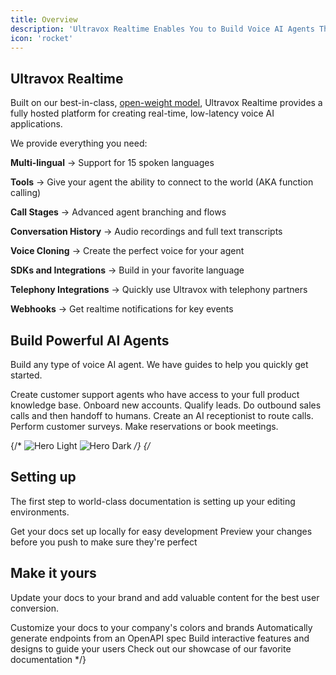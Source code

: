 ```yaml
---
title: Overview
description: 'Ultravox Realtime Enables You to Build Voice AI Agents That Work Anywhere'
icon: 'rocket'
---
```


## Ultravox Realtime
Built on our best-in-class, [open-weight model](https://github.com/fixie-ai/ultravox), Ultravox Realtime provides a fully hosted platform for creating real-time, low-latency voice AI applications.

We provide everything you need:

<Icon icon="language" size={24} /> **Multi-lingual** → Support for 15 spoken languages

<Icon icon="toolbox" size={24} /> **Tools** → Give your agent the ability to connect to the world (AKA function calling)

<Icon icon="arrow-progress" size={24} /> **Call Stages** → Advanced agent branching and flows

<Icon icon="clock-rotate-left" size={24} /> **Conversation History** → Audio recordings and full text transcripts

<Icon icon="circle-microphone" size={24} /> **Voice Cloning** → Create the perfect voice for your agent

<Icon icon="code" size={24} /> **SDKs and Integrations** → Build in your favorite language

<Icon icon="phone-plus" size={24} /> **Telephony Integrations** → Quickly use Ultravox with telephony partners

<Icon icon="webhook" size={24} /> **Webhooks** → Get realtime notifications for key events


## Build Powerful AI Agents
Build any type of voice AI agent. We have guides to help you quickly get started.

<CardGroup cols={3}>
  <Card
    title="Customer Success & Support"
    icon="bell-concierge"
    href="/usecases/uc1"
  >
    Create customer support agents who have access to your full product knowledge base. Onboard new accounts.
  </Card>
  <Card
    title="Customer Acquisition"
    icon="messages-dollar"
    href="/usecases/uc2"
  >
  Qualify leads. Do outbound sales calls and then handoff to humans.
  </Card>
  <Card
    title="Operations"
    icon="ballot-check"
    href="/usecases/uc3"
  >
    Create an AI receptionist to route calls. Perform customer surveys. Make reservations or book meetings.
  </Card>
</CardGroup>


{/* <img
  className="block dark:hidden"
  src="/images/hero-light.svg"
  alt="Hero Light"
/>
<img
  className="hidden dark:block"
  src="/images/hero-dark.svg"
  alt="Hero Dark"
/> */}
{/* 
## Setting up

The first step to world-class documentation is setting up your editing environments.

<CardGroup cols={2}>
  <Card
    title="Edit Your Docs"
    icon="pen-to-square"
    href="https://mintlify.com/docs/quickstart"
  >
    Get your docs set up locally for easy development
  </Card>
  <Card
    title="Preview Changes"
    icon="image"
    href="https://mintlify.com/docs/development"
  >
    Preview your changes before you push to make sure they're perfect
  </Card>
</CardGroup>

## Make it yours

Update your docs to your brand and add valuable content for the best user conversion.

<CardGroup cols={2}>
  <Card
    title="Customize Style"
    icon="palette"
    href="https://mintlify.com/docs/settings/global"
  >
    Customize your docs to your company's colors and brands
  </Card>
  <Card
    title="Reference APIs"
    icon="code"
    href="https://mintlify.com/docs/api-playground/openapi"
  >
    Automatically generate endpoints from an OpenAPI spec
  </Card>
  <Card
    title="Add Components"
    icon="screwdriver-wrench"
    href="https://mintlify.com/docs/components/accordion"
  >
    Build interactive features and designs to guide your users
  </Card>
  <Card
    title="Get Inspiration"
    icon="stars"
    href="https://mintlify.com/customers"
  >
    Check out our showcase of our favorite documentation
  </Card>
</CardGroup> */}

